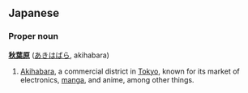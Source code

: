== Japanese ==
=== Proper noun ===
'''[[秋]][[葉]][[原]]''' ([[あきはばら]], akihabara)

# [[Akihabara]], a commercial district in [[Tokyo]], known for its market of electronics, [[manga]], and anime, among other things.

{{stub}}